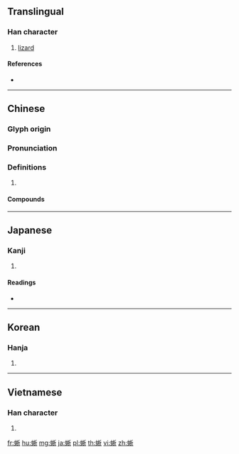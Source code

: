 {{character info/new}}
==Translingual==

===Han character===
{{Han char|rn=142|rad=虫|as=08|sn=14|four=52121|canj=LIDHL|ids=⿰虫析}}

# [[lizard]]

====References====
* {{Han ref|kx=1086.140|dkj=33157|dj=1553.190|hdz=42859.140|uh=8725|ud=34597|bh=BB68|bd=47976}}

----

==Chinese==
{{zh-forms}}

===Glyph origin===
{{Han etym}}

===Pronunciation===
{{zh-pron
|m=xī
|c=sik1
|mc=y
|oc=y
|cat=
}}

===Definitions===
{{zh-hanzi}}

# {{rfdef|zh}}

====Compounds====
{{zh-der|巨蜥|鬣蜥|蜥蜴}}

----

==Japanese==

===Kanji===
{{ja-kanji|grade=|rs=虫08}}

# {{defn|lang=ja|sort=虫08}}

====Readings====
* {{ja-readings|on=[[せき]] (seki)|kun=|nanori=}}

----

==Korean==

===Hanja===
{{ko-hanja|hangeul=석|eumhun=|rv=seok|mr=sŏk|y=sek}}

# {{defn|lang=ko|sort=虫08}}

----

==Vietnamese==

===Han character===
{{vi-hantu|[[tích]]|rs=虫08}}

# {{defn|lang=vi|sort=虫08}}

[[fr:蜥]]
[[hu:蜥]]
[[mg:蜥]]
[[ja:蜥]]
[[pl:蜥]]
[[th:蜥]]
[[vi:蜥]]
[[zh:蜥]]